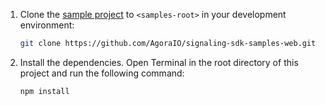 <PlatformWrapper platform="web">

1. Clone the [<Vpd  k="SDK" /> sample project](https://github.com/AgoraIO/signalign-sdk-samples-js) to
  `<samples-root>` in your development environment:

    ```bash
    git clone https://github.com/AgoraIO/signaling-sdk-samples-web.git
    ```

1. Install the dependencies. Open Terminal in the root directory of this project and run the following command:

    ```bash
    npm install
    ```

</PlatformWrapper>